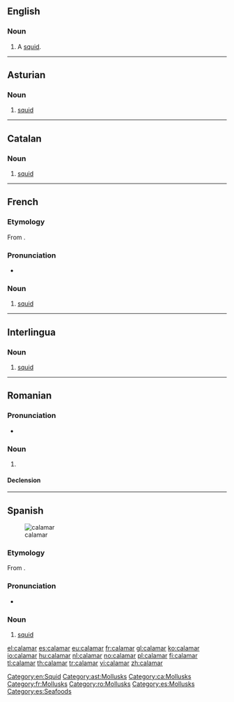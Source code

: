 ==English==

===Noun===
{{en-noun}}

# {{context|dated|lang=en}} A [[squid]].

[[Category:en:Squid]]

----

==Asturian==
{{wikipedia|lang=ast}}

===Noun===
{{ast-noun|m|calamares}}

# [[squid]]

[[Category:ast:Mollusks]]

----

==Catalan==
{{wikipedia|lang=ca}}

===Noun===
{{ca-noun|m}}

# [[squid]]

[[Category:ca:Mollusks]]

----

==French==

===Etymology===
From {{etyl|grc|fr}} {{term|κάλαμος||reed, ink pen|lang=grc}}.

===Pronunciation===
* {{audio|Fr-calamar.ogg|Audio|lang=fr}}

===Noun===
{{fr-noun|m}}

# [[squid]]

[[Category:fr:Mollusks]]

----

==Interlingua==

===Noun===
{{ia-noun|es}}

# [[squid]]

----

==Romanian==

===Pronunciation===
* {{IPA|/kalaˈmar/|lang=ro}}

===Noun===
{{ro-noun|m|calamari}}

# {{alternative form of|calmar||squid|lang=ro}}

====Declension====
{{ro-noun-m}}

[[Category:ro:Mollusks]]

----

==Spanish==
{{wikipedia|lang=es}}
[[Image:Loligo vulgaris.jpg|thumb|calamar]]

===Etymology===
From {{etyl|grc|es}} {{term|κάλαμος||reed, ink pen|lang=grc}}.

===Pronunciation===
* {{IPA|/ka.laˈmaɾ/|lang=es}}

===Noun===
{{es-noun|m|es}}

# [[squid]]

[[Category:es:Mollusks]]
[[Category:es:Seafoods]]

[[el:calamar]]
[[es:calamar]]
[[eu:calamar]]
[[fr:calamar]]
[[gl:calamar]]
[[ko:calamar]]
[[io:calamar]]
[[hu:calamar]]
[[nl:calamar]]
[[no:calamar]]
[[pl:calamar]]
[[fi:calamar]]
[[tl:calamar]]
[[th:calamar]]
[[tr:calamar]]
[[vi:calamar]]
[[zh:calamar]]